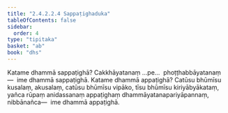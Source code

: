 ```yaml
---
title: "2.4.2.2.4 Sappaṭighaduka"
tableOfContents: false
sidebar:
  order: 4
type: "tipitaka"
basket: "ab"
book: "dhs"
---
```



<DynamicBreadcrumb />

<Division number="1459" book="dhs" bookNo="29" page="277">

<Paragraph number="2169" book="dhs">
Katame dhammā sappaṭighā? Cakkhāyatanaṃ …pe…  phoṭṭhabbāyatanaṃ—  ime dhammā sappaṭighā.
</Paragraph>

</Division>
<Division number="1460" book="dhs" bookNo="29" page="277">

<Paragraph number="2170" book="dhs">
Katame dhammā appaṭighā? Catūsu bhūmīsu kusalaṃ, akusalaṃ, catūsu bhūmīsu vipāko, tīsu bhūmīsu kiriyābyākataṃ, yañca rūpaṃ anidassanaṃ appaṭighaṃ dhammāyatanapariyāpannaṃ, nibbānañca—  ime dhammā appaṭighā.
</Paragraph>
</Division>